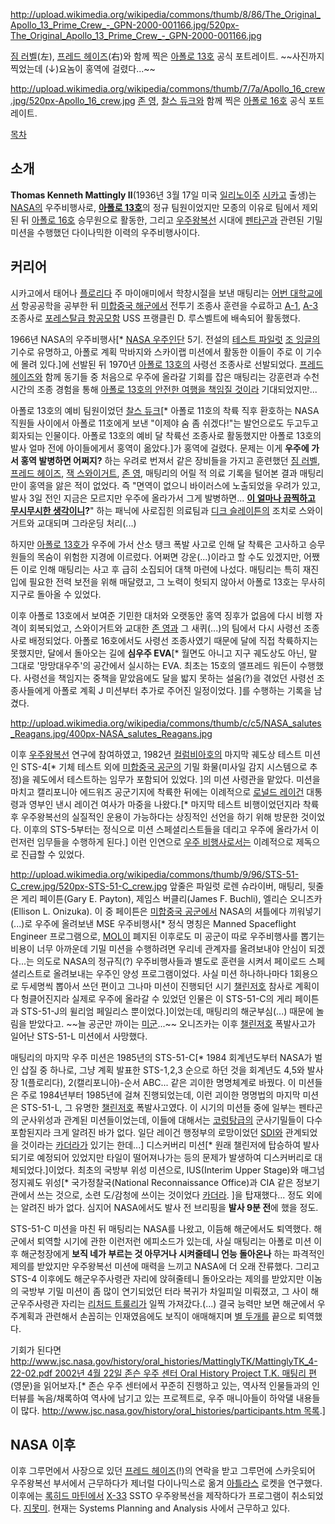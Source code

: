 http://upload.wikimedia.org/wikipedia/commons/thumb/8/86/The_Original_Apollo_13_Prime_Crew_-_GPN-2000-001166.jpg/520px-The_Original_Apollo_13_Prime_Crew_-_GPN-2000-001166.jpg

[[짐 러벨]](左), [[프레드 헤이즈]](右)와 함께 찍은 [[아폴로 13호]] 공식 포트레이트. ~~사진까지 찍었는데 (↓)요놈이 홍역에 걸렸다...~~

http://upload.wikimedia.org/wikipedia/commons/thumb/7/7a/Apollo_16_crew.jpg/520px-Apollo_16_crew.jpg
[[존 영]], [[찰스 듀크]]와 함께 찍은 [[아폴로 16호]] 공식 포트레이트.

[[목차]]

== 소개 ==
'''Thomas Kenneth Mattingly Ⅱ'''(1936년 3월 17일 미국 [[일리노이]]주 [[시카고]] 출생)는 [[NASA]]의 우주비행사로, '''[[아폴로 13호]]'''의 정규 팀원이었지만 모종의 이유로 팀에서 제외된 뒤 [[아폴로 16호]] 승무원으로 활동한, 그리고 [[우주왕복선]] 시대에 [[국방부(미국)|펜타곤]]과 관련된 기밀 미션을 수행했던 다이나믹한 이력의 우주비행사이다.

== 커리어 ==
시카고에서 태어나 [[플로리다]] 주 마이애미에서 학창시절을 보낸 매팅리는 [[어번 대학교]]에서 항공공학을 공부한 뒤 [[미합중국 해군]]에서 전투기 조종사 훈련을 수료하고 [[A-1]], [[A-3]] 조종사로 [[포레스탈급 항공모함]] USS 프랭클린 D. 루스벨트에 배속되어 활동했다.

1966년 NASA의 우주비행사[* [[NASA 우주인단]] 5기. 전설의 [[테스트 파일럿]] [[조 잉글]]의 기수로 유명하고, 아폴로 계획 막바지와 스카이랩 미션에서 활동한 이들이 주로 이 기수에 몰려 있다.]에 선발된 뒤 1970년 [[아폴로 13호]]의 사령선 조종사로 선발되었다. [[프레드 헤이즈]]와 함께 동기들 중 처음으로 우주에 올라갈 기회를 잡은 매팅리는 강훈련과 수천 시간의 조종 경험을 통해 [[뿌뿌뽕|아폴로 13호의 안전한 여행을 책임질 것]]이라 기대되었지만...

아폴로 13호의 예비 팀원이었던 [[찰스 듀크]][* 아폴로 11호의 착륙 직후 환호하는 NASA 직원들 사이에서 아폴로 11호에게 보낸 "이제야 숨 좀 쉬겠다!"는 발언으로도 두고두고 회자되는 인물이다. 아폴로 13호의 예비 달 착륙선 조종사로 활동했지만 아폴로 13호의 발사 얼마 전에 아이들에게서 홍역이 옮았다.]가 홍역에 걸렸다. 문제는 이게 '''우주에 가서 홍역 발병하면 어쩌지?''' 하는 우려로 번져서 같은 장비들을 가지고 훈련했던 [[짐 러벨]], [[프레드 헤이즈]], [[잭 스와이거트]], [[존 영]], 매팅리의 어릴 적 의료 기록을 털어본 결과 매팅리만이 홍역을 앓은 적이 없었다. 즉 "면역이 없으니 바이러스에 노출되었을 우려가 있고, 발사 3일 전인 지금은 모르지만 우주에 올라가서 그게 발병하면... '''[[이 얼마나 끔찍하고 무시무시한 생각이니]]?'''" 하는 패닉에 사로집힌 의료팀과 [[디크 슬레이튼]]의 조치로 스와이거트와 교대되며 그라운딩 처리(...)

하지만 [[아폴로 13호]]가 우주에 가서 산소 탱크 폭발 사고로 인해 달 착륙은 고사하고 승무원들의 목숨이 위험한 지경에 이르렀다. 어쩌면 강운(...)이라고 할 수도 있겠지만, 어쨌든 이로 인해 매팅리는 사고 후 급히 소집되어 대책 마련에 나섰다. 매팅리는 특히 재진입에 필요한 전력 보전을 위해 매달렸고, 그 노력이 헛되지 않아서 아폴로 13호는 무사히 지구로 돌아올 수 있었다.

이후 아폴로 13호에서 보여준 기민한 대처와 오랫동안 홍역 징후가 없음에 다시 비행 자격이 회복되었고, 스와이거트와 교대한 [[존 영]]과 그 새퀴(...)의 팀에서 다시 사령선 조종사로 배정되었다. 아폴로 16호에서도 사령선 조종사였기 때문에 달에 직접 착륙하지는 못했지만, 달에서 돌아오는 길에 '''심우주 EVA'''[* 월면도 아니고 지구 궤도상도 아닌, 말 그대로 '망망대우주'의 공간에서 실시하는 EVA. 최초는 15호의 앨프레드 워든이 수행했다. 사령선을 책임지는 중책을 맡았음에도 달을 밟지 못하는 설움(?)을 겪었던 사령선 조종사들에게 아폴로 계획 J 미션부터 추가로 주어진 일정이었다. ]를 수행하는 기록을 남겼다.

http://upload.wikimedia.org/wikipedia/commons/thumb/c/c5/NASA_salutes_Reagans.jpg/400px-NASA_salutes_Reagans.jpg

이후 [[우주왕복선]] 연구에 참여하였고, 1982년 [[컬럼비아호]]의 마지막 궤도상 테스트 미션인 STS-4[* 기체 테스트 외에 [[미합중국 공군]]의 기밀 화물(미사일 감지 시스템으로 추정)을 궤도에서 테스트하는 임무가 포함되어 있었다. ]의 미션 사령관을 맡았다. 미션을 마치고 캘리포니아 에드워즈 공군기지에 착륙한 뒤에는 이례적으로 [[로널드 레이건]] 대통령과 영부인 낸시 레이건 여사가 마중을 나왔다.[* 마지막 테스트 비행이었던지라 착륙 후 우주왕복선의 실질적인 운용이 가능하다는 상징적인 선언을 하기 위해 방문한 것이었다. 이후의 STS-5부터는 정식으로 미션 스페셜리스트들을 데리고 우주에 올라가서 이런저런 임무들을 수행하게 된다.] 이런 인연으로 [[우주 비행사]]로서는 이례적으로 제독으로 진급할 수 있었다.

http://upload.wikimedia.org/wikipedia/commons/thumb/9/96/STS-51-C_crew.jpg/520px-STS-51-C_crew.jpg
앞줄은 파일럿 로렌 슈라이버, 매팅리, 뒷줄은 게리 페이튼(Gary E. Payton), 제임스 버클리(James F. Buchli), 엘리슨 오니즈카(Ellison L. Onizuka). 이 중 페이튼은 [[미합중국 공군]]에서 NASA의 셔틀에다 끼워넣기(...)로 우주에 올려보낸 MSE 우주비행사[* 정식 명칭은 Manned Spaceflight Engineer 프로그램으로, [[MOL]]이 폐지된 이후로도 미 공군이 따로 우주비행사를 뽑기는 비용이 너무 아까운데 기밀 미션을 수행하려면 우리네 관계자를 올려보내야 안심이 되겠다...는 의도로 NASA의 정규직(?) 우주비행사들과 별도로 훈련을 시켜서 페이로드 스페셜리스트로 올려보내는 우주인 양성 프로그램이었다. 사실 미션 하나하나마다 1회용으로 두세명씩 뽑아서 쓰던 편이고 그나마 미션이 진행되던 시기 [[챌린저호]] 참사로 계획이 다 헝클어진지라 실제로 우주에 올라갈 수 있었던 인물은 이 STS-51-C의 게리 페이튼과 STS-51-J의 윌리엄 페일리스 뿐이었다.]이었는데, 매팅리의 해군부심(...) 때문에 놀림을 받았다고. ~~늘 공군만 까이는 [[미군]]...~~ 오니즈카는 이후 [[챌린저호]] 폭발사고가 일어난 STS-51-L 미션에서 사망했다.

매팅리의 마지막 우주 미션은 1985년의 STS-51-C[* 1984 회계년도부터 NASA가 벌인 삽질 중 하나로, 그냥 계획 발표한 STS-1,2,3 순으로 하던 것을 회계년도 4,5와 발사장 1(플로리다), 2(캘리포니아)-순서 ABC... 같은 괴이한 명명체계로 바꿨다. 이 미션들은 주로 1984년부터 1985년에 걸쳐 진행되었는데, 이런 괴이한 명명법의 마지막 미션은 STS-51-L, 그 유명한 [[챌린저호]] 폭발사고였다. 이 시기의 미션들 중에 일부는 펜타곤의 군사위성과 관계된 미션들이었는데, 이들에 대해서는 [[코렁탕]]급의 군사기밀들이 다수 포함된지라 크게 알려진 바가 없다. 일단 레이건 행정부의 로망이었던 [[SDI]]와 관계되었을 것이라는 [[카더라]]가 있기는 한데...] 디스커버리 미션[* 원래 챌린저에 탑승하여 발사되기로 예정되어 있었지만 타일이 떨어져나가는 등의 문제가 발생하여 디스커버리로 대체되었다.]이었다. 최초의 국방부 위성 미션으로, IUS(Interim Upper Stage)와 매그넘 정지궤도 위성[* 국가정찰국(National Reconnaissance Office)과 CIA 같은 정보기관에서 쓰는 것으로, 소련 도/감청에 쓰이는 것이었다 [[카더라]]. ]을 탑재했다... 정도 외에는 알려진 바가 없다. 심지어 NASA에서도 발사 전 브리핑을 '''발사 9분 전'''에 했을 정도.

STS-51-C 미션을 마친 뒤 매팅리는 NASA를 나왔고, 이듬해 해군에서도 퇴역했다. 해군에서 퇴역할 시기에 관한 이런저런 에피소드가 있는데, 사실 매팅리는 아폴로 미션 이후 해군청장에게 '''보직 네가 부르는 것 아무거나 시켜줄테니 언능 돌아온나''' 하는 파격적인 제의를 받았지만 우주왕복선 미션에 매력을 느끼고 NASA에 더 오래 잔류했다. 그리고 STS-4 이후에도 해군우주사령관 자리에 앉혀줄테니 돌아오라는 제의를 받았지만 이놈의 국방부 기밀 미션이 좀 많이 연기되었던 터라 복귀가 차일피일 미뤄졌고, 그 사이 해군우주사령관 자리는 [[리처드 트룰리]]가 일찍 가져갔다.(...) 결국 능력만 보면 해군에서 우주계획과 관련해서 손꼽히는 인재였음에도 보직이 애매해지며 [[소장(계급)|별 두개]]를 끝으로 퇴역했다. 

기회가 된다면 [[http://www.jsc.nasa.gov/history/oral_histories/MattinglyTK/MattinglyTK_4-22-02.pdf 2002년 4월 22일 존슨 우주 센터 Oral History Project T.K. 매팅리 편]](영문)을 읽어보자.[* 존슨 우주 센터에서 꾸준히 진행하고 있는, 역사적 인물들과의 인터뷰를 녹음/채록하여 역사에 남기고 있는 프로젝트로, 우주 매니아들이 하악댈 내용들이 많다. [[http://www.jsc.nasa.gov/history/oral_histories/participants.htm 목록]].]

== NASA 이후 ==
이후 그루먼에서 사장으로 있던 [[프레드 헤이즈]](!)의 연락을 받고 그루먼에 스카웃되어 우주왕복선 부서에서 근무하다가 제너럴 다이나믹스로 옮겨 [[아틀라스]] 로켓을 연구했다. 이후에는 [[록히드 마틴]]에서 [[X-33]] SSTO 우주왕복선을 제작하다가 프로그램이 취소되었다. [[지못미]]. 현재는 Systems Planning and Analysis 사에서 근무하고 있다.
